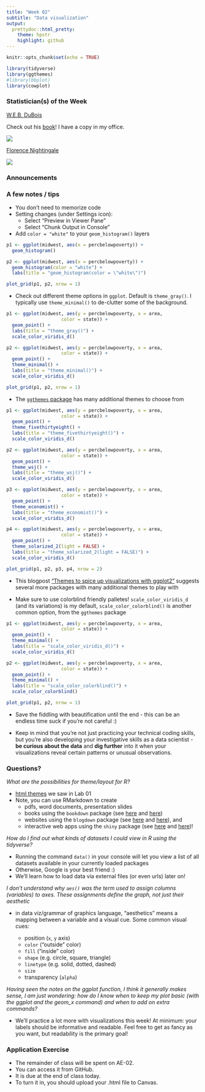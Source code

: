 ```yaml
---
title: "Week 02"
subtitle: "Data visualization"
output: 
  prettydoc::html_pretty:
    theme: hpstr
    highlight: github
---
```


```r
knitr::opts_chunk$set(echo = TRUE)
```

```r
library(tidyverse)
library(ggthemes)
#library(bbplot)
library(cowplot)
```


### Statistician(s) of the Week 

[W.E.B. DuBois](https://hardin47.github.io/CURV/scholars/dubois.html)

Check out his [book](https://www.amazon.com/W-Boiss-Data-Portraits-Visualizing/dp/1616897066)! I have a copy in my office.

![](img/DuBois.png)

[Florence Nightingale](https://hardin47.github.io/CURV/scholars/nightingale.html)

![](img/florence.webp)

### Announcements



### A few notes / tips

- You don't need to memorize code
- Setting changes (under Settings icon):
    - Select "Preview in Viewer Pane"
    - Select "Chunk Output in Console"
- Add `color = "white"` to your `geom_histogram()` layers

```r
p1 <- ggplot(midwest, aes(x = percbelowpoverty)) +
  geom_histogram()

p2 <- ggplot(midwest, aes(x = percbelowpoverty)) +
  geom_histogram(color = "white") +
  labs(title = "geom_histogram(color = \"white\")")

plot_grid(p1, p2, nrow = 1)
```

- Check out different theme options in `ggplot`. Default is `theme_gray()`. I typically use `theme_minimal()` to de-clutter some of the background. 

```r
p1 <- ggplot(midwest, aes(y = percbelowpoverty, x = area,
                    color = state)) +
  geom_point() +
  labs(title = "theme_gray()") +
  scale_color_viridis_d()

p2 <- ggplot(midwest, aes(y = percbelowpoverty, x = area,
                    color = state)) +
  geom_point() +
  theme_minimal() +
  labs(title = "theme_minimal()") +
  scale_color_viridis_d()

plot_grid(p1, p2, nrow = 1)
```

+ The [`ggthemes` package](https://github.com/jrnold/ggthemes) has many additional themes to choose from

```r
p1 <- ggplot(midwest, aes(y = percbelowpoverty, x = area,
                    color = state)) +
  geom_point() +
  theme_fivethirtyeight() +
  labs(title = "theme_fivethirtyeight()") +
  scale_color_viridis_d()

p2 <- ggplot(midwest, aes(y = percbelowpoverty, x = area,
                    color = state)) +
  geom_point() +
  theme_wsj() +
  labs(title = "theme_wsj()") +
  scale_color_viridis_d()

p3 <- ggplot(midwest, aes(y = percbelowpoverty, x = area,
                    color = state)) +
  geom_point() +
  theme_economist() +
  labs(title = "theme_economist()") +
  scale_color_viridis_d()

p4 <- ggplot(midwest, aes(y = percbelowpoverty, x = area,
                    color = state)) +
  geom_point() +
  theme_solarized_2(light = FALSE) +
  labs(title = "theme_solarized_2(light = FALSE)") +
  scale_color_viridis_d()

plot_grid(p1, p2, p3, p4, nrow = 2)
```

+ This blogpost ["Themes to spice up visualizations with ggplot2"](https://towardsdatascience.com/themes-to-spice-up-visualizations-with-ggplot2-3e275038dafa) suggests several more packages with many additional themes to play with

+ Make sure to use colorblind friendly palletes! `scale_color_viridis_d` (and its variations) is my default, `scale_color_colorblind()` is another common option, from the `ggthemes` package

```r
p1 <- ggplot(midwest, aes(y = percbelowpoverty, x = area,
                    color = state)) +
  geom_point() +
  theme_minimal() +
  labs(title = "scale_color_viridis_d()") +
  scale_color_viridis_d()

p2 <- ggplot(midwest, aes(y = percbelowpoverty, x = area,
                    color = state)) +
  geom_point() +
  theme_minimal() +
  labs(title = "scale_color_colorblind()") +
  scale_color_colorblind()

plot_grid(p1, p2, nrow = 1)
```

+ Save the fiddling with beautification until the end - this can be an endless time suck if you're not careful :)

+ Keep in mind that you're not just practicing your technical coding skills, but you're also developing your investigative skills as a data scientist - **be curious about the data** and **dig further** into it when your visualizations reveal certain patterns or unusual observations.


### Questions?

*What are the possibilities for theme/layout for R?*

+ [html themes](https://www.datadreaming.org/post/r-markdown-theme-gallery/) we saw in Lab 01
+ Note, you can use RMarkdown to create
    + pdfs, word documents, presentation slides
    + books using the `bookdown` package (see [here](https://openintro-ims.netlify.app) and [here](https://nustat.github.io/intro-stat-ds/))
    + websites using the `blogdown` package (see [here](https://www.silviacanelon.com) and [here](https://katie-fitzgerald.netlify.app)), and 
    + interactive web apps using the `shiny` package (see [here](https://gallery.shinyapps.io/freedom-press-index/?_ga=2.81315735.1827555729.1662265788-1653842836.1662265788#home) and [here](https://kgfitz.shinyapps.io/confidence_intervals/?_ga=2.165073215.1872464027.1644259610-1518862278.1644259610))!
    
*How do I find out what kinds of datasets I could view in R using the tidyverse?*

+ Running the command `data()` in your console will let you view a list of all datasets available in your currently loaded packages
+ Otherwise, Google is your best friend :)
+ We'll learn how to load data via external files (or even urls) later on!

*I don't understand why `aes()` was the term used to assign columns (variables) to axes. These assignments define the graph, not just their aesthetic*

+ in data viz/grammar of graphics language, "aesthetics" means a mapping between a variable and a visual cue. Some common visual cues:

    + position (`x`, `y` axis)
    + `color` ("outside" color)
    + `fill` ("inside" color)
    + `shape` (e.g. circle, square, triangle)
    + `linetype` (e.g. solid, dotted, dashed)
    + `size`
    + transparency (`alpha`)
    
*Having seen the notes on the ggplot function, I think it generally makes sense, I am just wondering: how do I know when to keep my plot basic (with the ggplot and the geom_x command) and when to add on extra commands?*

+ We'll practice a lot more with visualizations this week! At minimum: your labels should be informative and readable. Feel free to get as fancy as you want, but readability is the primary goal! 



### Application Exercise

- The remainder of class will be spent on AE-02. 
- You can access it from GitHub. 
- It is due at the end of class today. 
- To turn it in, you should upload your .html file to Canvas.